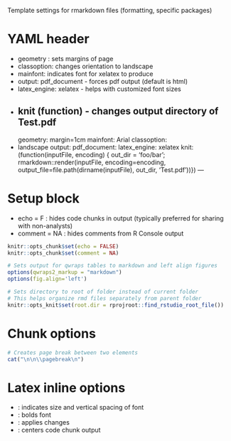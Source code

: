 Template settings for rmarkdown files (formatting, specific packages)

# YAML header

- geometry : sets margins of page
-  classoption: changes orientation to landscape
-  mainfont: indicates font for xelatex to produce
-  output: pdf_document - forces pdf output (default is html)
-  latex_engine: xelatex - helps with customized font sizes 
-  knit (function) - changes output directory of Test.pdf
---
geometry: margin=1cm
mainfont: Arial
classoption:
  - landscape
output: 
  pdf_document:
    latex_engine: xelatex
knit: (function(inputFile, encoding) {
      out_dir = 'foo/bar';
      rmarkdown::render(inputFile,
                        encoding=encoding, 
                        output_file=file.path(dirname(inputFile), out_dir, 'Test.pdf'))})
---

# Setup block
- echo = F : hides code chunks in output (typically preferred for sharing with non-analysts)
- comment = NA : hides comments from R Console output

```r
knitr::opts_chunk$set(echo = FALSE)
knitr::opts_chunk$set(comment = NA)

# Sets output for qwraps tables to markdown and left align figures
options(qwraps2_markup = "markdown")
options(fig.align='left')

# Sets directory to root of folder instead of current folder
# This helps organize rmd files separately from parent folder
knitr::opts_knit$set(root.dir = rprojroot::find_rstudio_root_file())
```

# Chunk options

```r
# Creates page break between two elements
cat("\n\n\\pagebreak\n")
```

# Latex inline options 

- \fontsize{25}{30}: indicates size and vertical spacing of font
- \fontseries{b}: bolds font
- \selectfont: applies changes
- \center: centers code chunk output
